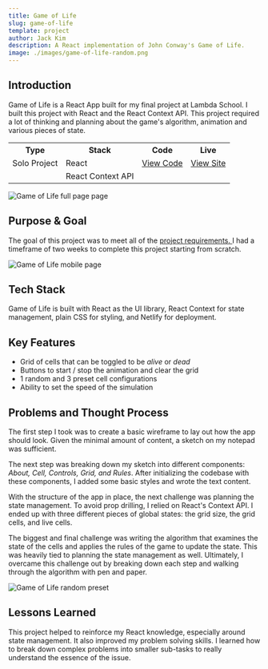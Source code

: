 ```yaml
---
title: Game of Life
slug: game-of-life
template: project
author: Jack Kim
description: A React implementation of John Conway's Game of Life.
image: ./images/game-of-life-random.png
---
```


<MDXWrapper>


## Introduction

Game of Life is a React App built for my final project at Lambda School. I
built this project with React and the React Context API. This project required
a lot of thinking and planning about the game's algorithm, animation and
various pieces of state.

<table>
  <tbody>
    <tr>
      <th>Type</th>
      <th>Stack</th>
      <th>Code</th>
      <th>Live</th>
    </tr>
    <tr>
      <td>Solo Project</td>
      <td>React</td>
      <td>
        <a href="https://github.com/jskway/game-of-life" target="_blank">
          View Code
        </a>
      </td>
      <td>
        <a href="https://gameoflife-jsk.netlify.app/" target="_blank">
          View Site
        </a>
      </td>
    </tr>
    <tr>
      <td></td>
      <td>React Context API</td>
      <td></td>
      <td></td>
    </tr>
  </tbody>
</table>

<ImageWrapper>

![Game of Life full page page](./images/game-of-life-full-page.png)

</ImageWrapper>


## Purpose & Goal

The goal of this project was to meet all of the <a href="https://github.com/LambdaSchool/CS-Build-Week-1#mvp-features" target="_blank"> project requirements. </a>
I had a timeframe of two weeks to complete this project starting from scratch.

<ImageWrapper>

![Game of Life mobile page](./images/game-of-life-mobile.png)

</ImageWrapper>


## Tech Stack

Game of Life is built with React as the UI library, React Context for state management, plain CSS for styling, and Netlify for deployment.

## Key Features

- Grid of cells that can be toggled to be _alive_ or _dead_
- Buttons to start / stop the animation and clear the grid
- 1 random and 3 preset cell configurations
- Ability to set the speed of the simulation

## Problems and Thought Process

The first step I took was to create a basic wireframe to lay out how the app
should look. Given the minimal amount of content, a sketch on my notepad was
sufficient.

The next step was breaking down my sketch into different components:
_About, Cell, Controls, Grid, and Rules_. After initializing the
codebase with these components,
I added some basic styles and wrote the text
content.

With the structure of the app in place, the next challenge was planning the
state management. To avoid prop drilling, I relied on React's Context API. I
ended up with three different pieces of global states: the grid size, the grid
cells, and live cells.

The biggest and final challenge was writing the algorithm that examines the
state of the cells and applies the rules of the game to update the state. This
was heavily tied to planning the state management as well. Ultimately, I
overcame this challenge out by breaking down each step and walking through the
algorithm with pen and paper.

<ImageWrapper>

![Game of Life random preset](./images/game-of-life-random.png)

</ImageWrapper>


## Lessons Learned

This project helped to reinforce my React knowledge, especially around state
management. It also improved my problem solving skills. I learned how to break
down complex problems into smaller sub-tasks to really understand the essence
of the issue.

</MDXWrapper>

